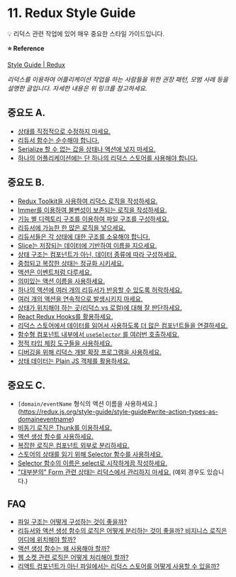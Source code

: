 # 11. Redux Style Guide

<aside>
💡 리덕스 관련 작업에 있어 매우 중요한 스타일 가이드입니다.

</aside>

**⭐️ Reference**

[Style Guide | Redux](https://redux.js.org/style-guide/style-guide##structure-files-as-feature-folders-with-single-file-logic)

_리덕스를 이용하여 어플리케이션 작업을 하는 사람들을 위한 권장 패턴, 모범 사례 등을 설명한 글입니다. 자세한 내용은 위 링크를 참고하세요._

## 중요도 A.

- [상태를 직접적으로 수정하지 마세요.](https://redux.js.org/style-guide/style-guide#do-not-mutate-state)
- [리듀서 함수는 순수해야 합니다.](https://redux.js.org/style-guide/style-guide#reducers-must-not-have-side-effects)
- [Serialize 할 수 없는 값을 상태나 액션에 넣지 마세요.](https://redux.js.org/style-guide/style-guide#do-not-put-non-serializable-values-in-state-or-actions)
- [하나의 어플리케이션에는 단 하나의 리덕스 스토어를 사용해야 합니다.](https://redux.js.org/style-guide/style-guide#only-one-redux-store-per-app)

## 중요도 B.

- [Redux Toolkit을 사용하여 리덕스 로직을 작성하세요.](https://redux.js.org/style-guide/style-guide#use-redux-toolkit-for-writing-redux-logic)
- [Immer를 이용하여 불변성이 보존되는 로직을 작성하세요.](https://redux.js.org/style-guide/style-guide#use-immer-for-writing-immutable-updates)
- [기능 별 디렉토리 구조를 이용하여 파일 구조를 구성하세요.](https://redux.js.org/style-guide/style-guide#structure-files-as-feature-folders-with-single-file-logic)
- [리듀서에 가능한 한 많은 로직을 넣으세요.](https://redux.js.org/style-guide/style-guide#put-as-much-logic-as-possible-in-reducers)
- [리듀서들은 각 상태에 대한 구조를 소유해야 합니다.](https://redux.js.org/style-guide/style-guide#reducers-should-own-the-state-shape)
- [Slice는 저장되는 데이터에 기반하여 이름을 지으세요.](https://redux.js.org/style-guide/style-guide#name-state-slices-based-on-the-stored-data)
- [상태 구조는 컴포넌트가 아닌, 데이터 종류에 따라 구성하세요.](https://redux.js.org/style-guide/style-guide#organize-state-structure-based-on-data-types-not-components)
- [중첩되고 복잡한 상태는 정규화 시키세요.](https://redux.js.org/style-guide/style-guide#normalize-complex-nestedrelational-state)
- [액션은 이벤트처럼 다루세요.](https://redux.js.org/style-guide/style-guide#model-actions-as-events-not-setters)
- [의미있는 액션 이름을 사용하세요.](https://redux.js.org/style-guide/style-guide#write-meaningful-action-names)
- [하나의 액션에 여러 개의 리듀서가 반응할 수 있도록 허락하세요.](https://redux.js.org/style-guide/style-guide#allow-many-reducers-to-respond-to-the-same-action)
- [여러 개의 액션을 연속적으로 발생시키지 마세요.](https://redux.js.org/style-guide/style-guide#avoid-dispatching-many-actions-sequentially)
- [상태가 위치해야 하는 곳(리덕스 vs 로컬)에 대해 잘 판단하세요.](https://redux.js.org/style-guide/style-guide#evaluate-where-each-piece-of-state-should-live)
- [React Redux Hooks를 활용하세요.](https://redux.js.org/style-guide/style-guide#use-the-react-redux-hooks-api)
- [리덕스 스토어에서 데이터를 읽어서 사용하도록 더 많은 컴포넌트들을 연결하세요.](https://redux.js.org/style-guide/style-guide#connect-more-components-to-read-data-from-the-store)
- [함수형 컴포넌트 내부에서 `useSelector` 를 여러번 호출하세요.](https://redux.js.org/style-guide/style-guide#call-useselector-multiple-times-in-function-components)
- [정적 타입 체킹 도구들을 사용하세요.](https://redux.js.org/style-guide/style-guide#use-static-typing)
- [디버깅을 위해 리덕스 개발 확장 프로그램을 사용하세요.](https://redux.js.org/style-guide/style-guide#use-the-redux-devtools-extension-for-debugging)
- [상태 데이터는 Plain JS 객체를 활용하세요.](https://redux.js.org/style-guide/style-guide#use-the-redux-devtools-extension-for-debugging)

## 중요도 C.

- `[domain/eventName` 형식의 액션 이름을 사용하세요.](https://redux.js.org/style-guide/style-guide#write-action-types-as-domaineventname)
- [비동기 로직은 Thunk를 이용하세요.](https://redux.js.org/style-guide/style-guide#use-thunks-for-async-logic)
- [액션 생성 함수를 사용하세요.](https://redux.js.org/style-guide/style-guide#use-action-creators)
- [복잡한 로직은 컴포넌트 외부로 분리하세요.](https://redux.js.org/style-guide/style-guide#move-complex-logic-outside-components)
- [스토어의 상태를 읽기 위해 Selector 함수를 사용하세요.](https://redux.js.org/style-guide/style-guide#use-selector-functions-to-read-from-store-state)
- [Selector 함수의 이름은 select로 시작하게끔 작성하세요.](https://redux.js.org/style-guide/style-guide#name-selector-functions-as-selectthing)
- ["대부분의" Form 관련 상태는 리덕스에서 관리하지 마세요.](https://redux.js.org/style-guide/style-guide#avoid-putting-form-state-in-redux) (예외 경우도 있습니다.)

## FAQ

- [파일 구조는 어떻게 구성하는 것이 좋을까?](https://redux.js.org/faq/code-structure#what-should-my-file-structure-look-like-how-should-i-group-my-action-creators-and-reducers-in-my-project-where-should-my-selectors-go)
- [리듀서와 액션 생성 함수의 로직은 어떻게 분리하는 것이 좋을까? 비지니스 로직은 어디에 위치해야 할까?](https://redux.js.org/faq/code-structure#how-should-i-split-my-logic-between-reducers-and-action-creators-where-should-my-business-logic-go)
- [액션 생성 함수는 왜 사용해야 할까?](https://redux.js.org/faq/code-structure#why-should-i-use-action-creators)
- [웹 소켓 관련 로직은 어떻게 처리해야 할까?](https://redux.js.org/faq/code-structure#where-should-websockets-and-other-persistent-connections-live)
- [리액트 컴포넌트가 아닌 파일에서는 리덕스 스토어를 어떻게 사용할 수 있을까?](https://redux.js.org/faq/code-structure#how-can-i-use-the-redux-store-in-non-component-files)
